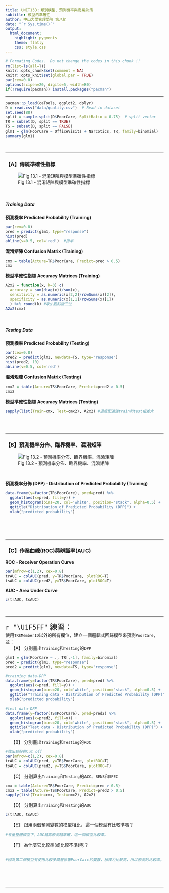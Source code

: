 ```yaml
---
title: UNIT13B：類別模型、預測機率與商業決策 
subtitle: 模型的準確性
author: 中山大學管理學院 第八組
date: "`r Sys.time()`"
output: 
  html_document:
    highlight: pygments
    theme: flatly
    css: style.css
---
```


```r
# Formating Codes.  Do not change the codes in this chunk !!
rm(list=ls(all=T))
knitr::opts_chunk$set(comment = NA)
knitr::opts_knit$set(global.par = TRUE)
par(cex=0.8)
options(scipen=20, digits=5, width=80)
if(!require(pacman)) install.packages("pacman")
```
<hr>

```r
pacman::p_load(caTools, ggplot2, dplyr)
D = read.csv("data/quality.csv")  # Read in dataset
set.seed(88)
split = sample.split(D$PoorCare, SplitRatio = 0.75)  # split vector
TR = subset(D, split == TRUE)
TS = subset(D, split == FALSE)
glm1 = glm(PoorCare ~ OfficeVisits + Narcotics, TR, family=binomial)
summary(glm1)
```
<br><hr>


### 【A】傳統準確性指標

![Fig 13.1 - 混淆矩陣與模型準確性指標](Fig13.1.JPG)

<br>

##### Training Data

**預測機率 Predicted Probability (Training)**
```r
par(cex=0.8)
pred = predict(glm1, type="response")
hist(pred)
abline(v=0.5, col='red')  #拆半
```

**混淆矩陣 Confusion Matrix (Training)**
```r
cmx = table(Acture=TR$PoorCare, Predict=pred > 0.5)
cmx
```

**模型準確性指標 Accuracy Matrices (Training)**
```r
A2x2 = function(x, k=3) c(
  accuracy = sum(diag(x))/sum(x),
  sensitivity = as.numeric(x[2,2]/rowSums(x)[2]),
  specificity = as.numeric(x[1,1]/rowSums(x)[1])
  ) %>% round(k) #取小數點後三位
A2x2(cmx)
```
<br>

##### Testing Data

**預測機率 Predicted Probability (Testing)**
```r
par(cex=0.8)
pred2 = predict(glm1, newdata=TS, type="response")
hist(pred2, 10)
abline(v=0.5, col='red')
```

**混淆矩陣 Confusion Matrix (Testing)**
```r
cmx2 = table(Acture=TS$PoorCare, Predict=pred2 > 0.5)
cmx2
```

**模型準確性指標 Accuracy Matrices (Testing)**
```r
sapply(list(Train=cmx, Test=cmx2), A2x2) #過度配適使train和test相差大
```
<br><br><hr>

### 【B】預測機率分佈、臨界機率、混淆矩陣

![Fig 13.2 - 預測機率分佈、臨界機率、混淆矩陣](Fig13.2.JPG)

<br>

**預測機率分佈 (DPP) - Distribution of Predicted Probability (Training)**
```r
data.frame(y=factor(TR$PoorCare), pred=pred) %>% 
  ggplot(aes(x=pred, fill=y)) + 
  geom_histogram(bins=20, col='white', position="stack", alpha=0.5) +
  ggtitle("Distribution of Predicted Probability (DPP)") +
  xlab("predicted probability")
```
<br><br><br><hr>

### 【C】作業曲線(ROC)與辨識率(AUC)

**ROC - Receiver Operation Curve**
```r
par(mfrow=c(1,2), cex=0.8)
trAUC = colAUC(pred, y=TR$PoorCare, plotROC=T)
tsAUC = colAUC(pred2, y=TS$PoorCare, plotROC=T)
```

**AUC - Area Under Curve**
```r
c(trAUC, tsAUC)
```
<br><hr>

<p class="qiz">
<span style="font-size:24px">`r "\U1F5FF"` 練習： </span><br>
使用`TR$MemberID`以外的所有欄位，建立一個邏輯式回歸模型來預測`PoorCare`，並：<br>
&emsp; 【A】 分別畫出`Training`和`Testing`的`DPP`<br>
```r
glm1 = glm(PoorCare ~ ., TR[,-1], family=binomial)
pred = predict(glm1, type="response")
pred2 = predict(glm1, newdata=TS, type="response")

#training data-DPP
data.frame(y=factor(TR$PoorCare), pred=pred) %>% 
  ggplot(aes(x=pred, fill=y)) + 
  geom_histogram(bins=20, col='white', position="stack", alpha=0.5) +
  ggtitle("Training data - Distribution of Predicted Probability (DPP)") +
  xlab("predicted probability")

#test data-DPP
data.frame(y=factor(TS$PoorCare), pred=pred2) %>% 
  ggplot(aes(x=pred2, fill=y)) + 
  geom_histogram(bins=20, col='white', position="stack", alpha=0.5) +
  ggtitle("Test data - Distribution of Predicted Probability (DPP)") +
  xlab("predicted probability")
```
&emsp; 【B】 分別畫出`Training`和`Testing`的`ROC`<br>
```r
#找出較好的cut off
par(mfrow=c(1,2), cex=0.8)
trAUC = colAUC(pred, y=TR$PoorCare, plotROC=T)
tsAUC = colAUC(pred2, y=TS$PoorCare, plotROC=T)
```
&emsp; 【C】 分別算出`Training`和`Testing`的`ACC`、`SENS`和`SPEC`<br>
```r
cmx = table(Acture=TR$PoorCare, Predict=pred > 0.5)
cmx2 = table(Acture=TS$PoorCare, Predict=pred2 > 0.5)
sapply(list(Train=cmx, Test=cmx2), A2x2)
```
&emsp; 【D】 分別算出`Training`和`Testing`的`AUC`<br>
```r
c(trAUC, tsAUC)
```
&emsp; 【E】 跟用兩個預測變數的模型相比，這一個模型有比較準嗎？<br>
```r
#考量整體模型下，AUC越高預測越準確，這一個模型比較準。
```
&emsp; 【F】 為什麼它比較準(或比較不準)呢？<br><br>
```r
#因為第二個模型有使用比較多顯著影響PoorCare的變數，解釋力比較高，所以預測的比較準。
```
</p class="qiz">

<br><br><br><hr>
